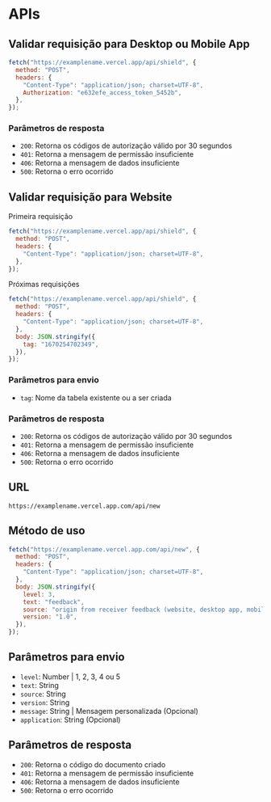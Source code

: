 # APIs

## Validar requisição para Desktop ou Mobile App

```js
fetch("https://examplename.vercel.app/api/shield", {
  method: "POST",
  headers: {
    "Content-Type": "application/json; charset=UTF-8",
    Authorization: "e632efe_access_token_5452b",
  },
});
```

### Parâmetros de resposta

- `200`: Retorna os códigos de autorização válido por 30 segundos
- `401`: Retorna a mensagem de permissão insuficiente
- `406`: Retorna a mensagem de dados insuficiente
- `500`: Retorna o erro ocorrido

## Validar requisição para Website

Primeira requisição

```js
fetch("https://examplename.vercel.app/api/shield", {
  method: "POST",
  headers: {
    "Content-Type": "application/json; charset=UTF-8",
  },
});
```

Próximas requisições

```js
fetch("https://examplename.vercel.app/api/shield", {
  method: "POST",
  headers: {
    "Content-Type": "application/json; charset=UTF-8",
  },
  body: JSON.stringify({
    tag: "1670254702349",
  }),
});
```

### Parâmetros para envio

- `tag`: Nome da tabela existente ou a ser criada

### Parâmetros de resposta

- `200`: Retorna os códigos de autorização válido por 30 segundos
- `401`: Retorna a mensagem de permissão insuficiente
- `406`: Retorna a mensagem de dados insuficiente
- `500`: Retorna o erro ocorrido

## URL

```
https://examplename.vercel.app.com/api/new
```

## Método de uso

```js
fetch("https://examplename.vercel.app.com/api/new", {
  method: "POST",
  headers: {
    "Content-Type": "application/json; charset=UTF-8",
  },
  body: JSON.stringify({
    level: 3,
    text: "feedback",
    source: "origin from receiver feedback (website, desktop app, mobile app)",
    version: "1.0",
  }),
});
```

## Parâmetros para envio

- `level`: Number | 1, 2, 3, 4 ou 5
- `text`: String
- `source`: String
- `version`: String
- `message`: String | Mensagem personalizada (Opcional)
- `application`: String (Opcional)

## Parâmetros de resposta

- `200`: Retorna o código do documento criado
- `401`: Retorna a mensagem de permissão insuficiente
- `406`: Retorna a mensagem de dados insuficiente
- `500`: Retorna o erro ocorrido
